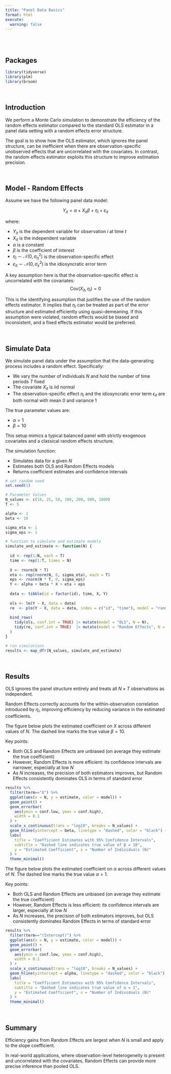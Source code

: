 ```yaml
---
title: "Panel Data Basics"
format: html
execute: 
  warning: false
---
```


<style>
.quarto-title .title {
  text-align: center;
}
</style>

<br><br>

## Packages

```r

library(tidyverse)
library(plm)
library(broom)

```


<br>


## Introduction

We perform a Monte Carlo simulation to demonstrate the efficiency of the random effects estimator compared to the standard OLS estimator in a panel data setting with a random effects error structure.

The goal is to show how the OLS estimator, which ignores the panel structure, can be inefficient when there are observation-specific unobserved effects that are uncorrelated with the covariates. In contrast, the random effects estimator exploits this structure to improve estimation precision.


<br>


## Model - Random Effects
Assume we have the following panel data model:

$$
Y_{it} = \alpha + X_{it} \beta + \eta_i + \varepsilon_{it}
$$

where:

- $Y_{it}$ is the dependent variable for observation $i$ at time $t$  
- $X_{it}$ is the independent variable  
- $\alpha$ is a constant  
- $\beta$ is the coefficient of interest  
- $\eta_i \sim \mathcal{N}(0, \sigma_\eta^2)$ is the observation-specific effect  
- $\varepsilon_{it} \sim \mathcal{N}(0, \sigma_\varepsilon^2)$ is the idiosyncratic error term

A key assumption here is that the observation-specific effect is uncorrelated with the covariates:
$$
\text{Cov}(X_{it}, \eta_i) = 0
$$

This is the identifying assumption that justifies the use of the random effects estimator. It implies that $\eta_i$ can be treated as part of the error structure and estimated efficiently using quasi-demeaning. If this assumption were violated, random effects would be biased and inconsistent, and a fixed effects estimator would be preferred.


<br>


## Simulate Data

We simulate panel data under the assumption that the data-generating process includes a random effect. Specifically:

- We vary the number of individuals $N$ and hold the number of time periods $T$ fixed
- The covariate $X_{it}$ is iid normal
- The observation-specific effect $\eta_{i}$ and the idiosyncratic error term $\epsilon_{it}$ are both normal with mean 0 and variance 1

The true parameter values are:

- $\alpha = 1$
- $\beta = 10$

This setup mimics a typical balanced panel with strictly exogenous covariates and a classical random effects structure.

The simulation function:

- Simulates data for a given $N$
- Estimates both OLS and Random Effects models
- Returns coefficient estimates and confidence intervals

```r

# set random seed
set.seed(1)

# Parameter Values
N_values <- c(10, 25, 50, 100, 200, 500, 1000)
T <- 5

alpha <- 1
beta <- 10

sigma_eta <- 1
sigma_eps <- 1

```

```r

# function to simulate and estimate models
simulate_and_estimate <- function(N) {
  
  id <- rep(1:N, each = T)
  time <- rep(1:T, times = N)
  
  X <- rnorm(N * T)
  eta <- rep(rnorm(N, 0, sigma_eta), each = T)
  eps <- rnorm(N * T, 0, sigma_eps)
  Y <- alpha + beta * X + eta + eps
  
  data <- tibble(id = factor(id), time, X, Y)
  
  ols <- lm(Y ~ X, data = data)
  re  <- plm(Y ~ X, data = data, index = c("id", "time"), model = "random")
  
  bind_rows(
    tidy(ols, conf.int = TRUE) |> mutate(model = "OLS", N = N),
    tidy(re, conf.int = TRUE)  |> mutate(model = "Random Effects", N = N)
  )
}


```

```r

# run simulations
results <- map_dfr(N_values, simulate_and_estimate)

```


<br>


## Results

OLS ignores the panel structure entirely and treats all $N \times T$ observations as independent.

Random Effects correctly accounts for the within-observation correlation introduced by $\eta_i$, improving efficiency by reducing variance in the estimated coefficients.

The figure below plots the estimated coefficient on $X$ across different values of $N$. The dashed line marks the true value $\beta = 10$.

Key points:

- Both OLS and Random Effects are unbiased (on average they estimate the true coefficient)
- However, Random Effects is more efficient: its confidence intervals are narrower, especially at low $N$
- As $N$ increases, the precision of both estimators improves, but Random Effects consistently dominates OLS in terms of standard error

```r

results %>% 
  filter(term=="X") %>% 
  ggplot(aes(x = N, y = estimate, color = model)) +
  geom_point() +
  geom_errorbar(
    aes(ymin = conf.low, ymax = conf.high),
    width = 0.1
  ) +
  scale_x_continuous(trans = "log10", breaks = N_values) +
  geom_hline(yintercept = beta, linetype = "dashed", color = "black") +
  labs(
    title = "Coefficient Estimates with 95% Confidence Intervals",
    subtitle = "Dashed line indicates true value of β = 10",
    y = "Estimated Coefficient", x = "Number of Individuals (N)"
  ) +
  theme_minimal()

```

The figure below plots the estimated coefficient on $\alpha$ across different values of $N$. The dashed line marks the true value $\alpha = 1$.

Key points:

- Both OLS and Random Effects are unbiased (on average they estimate the true coefficient)
- However, Random Effects is less efficient: its confidence intervals are larger, especially at low $N$
- As $N$ increases, the precision of both estimators improves, but OLS consistently dominates Random Effects in terms of standard error

```r

results %>% 
  filter(term=="(Intercept)") %>% 
  ggplot(aes(x = N, y = estimate, color = model)) +
  geom_point() +
  geom_errorbar(
    aes(ymin = conf.low, ymax = conf.high),
    width = 0.1
  ) +
  scale_x_continuous(trans = "log10", breaks = N_values) +
  geom_hline(yintercept = alpha, linetype = "dashed", color = "black") +
  labs(
    title = "Coefficient Estimates with 95% Confidence Intervals",
    subtitle = "Dashed line indicates true value of α = 1",
    y = "Estimated Coefficient", x = "Number of Individuals (N)"
  ) +
  theme_minimal()

```


<br>


## Summary

Efficiency gains from Random Effects are largest when $N$ is small and apply to the slope coefficient.

In real-world applications, where observation-level heterogeneity is present and uncorrelated with the covariates, Random Effects can provide more precise inference than pooled OLS.







